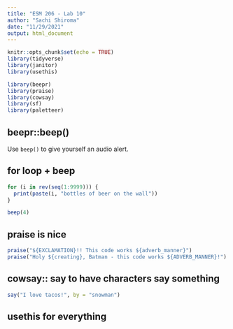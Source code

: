 ```yaml
---
title: "ESM 206 - Lab 10"
author: "Sachi Shiroma"
date: "11/29/2021"
output: html_document
---
```


```r
knitr::opts_chunk$set(echo = TRUE)
library(tidyverse)
library(janitor)
library(usethis)

library(beepr)
library(praise)
library(cowsay)
library(sf)
library(paletteer)
```

## beepr::beep()

Use `beep()` to give yourself an audio alert.

## for loop + beep

```r
for (i in rev(seq(1:9999))) {
  print(paste(i, "bottles of beer on the wall")) 
}

beep(4)
```

## praise is nice

```r
praise("${EXCLAMATION}!! This code works ${adverb_manner}")
praise("Holy ${creating}, Batman - this code works ${ADVERB_MANNER}!")
```


## cowsay:: say to have characters say something

```r
say("I love tacos!", by = "snowman")
```

## usethis for everything


